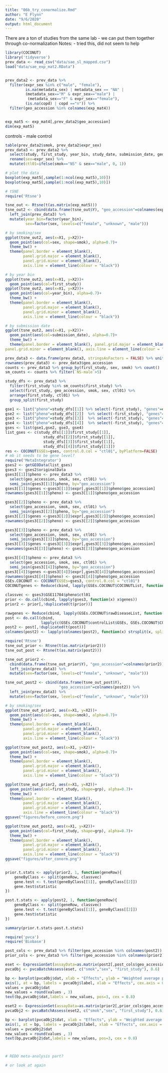 ```yaml
---
title: "06b_try_conormalize.Rmd"
author: "E Flynn"
date: "9/6/2020"
output: html_document
---
```

There are a ton of studies from the same lab - we can put them together through co-normalization
Notes:
- tried this, did not seem to help

```r
library(COCONUT)
library('tidyverse')
prev_data <- read_csv("data/sae_sl_mapped.csv") 
load("data/sae_exp_mat2.RData") 


prev_data2 <- prev_data %>% 
  filter(expr_sex %in% c("male", "female"),
         is.na(metadata_sex) | metadata_sex == "NA" |
         (metadata_sex=="M" & expr_sex=="male") |
          (metadata_sex=="F" & expr_sex=="female"),
         (is.na(copd) | copd =="n")) %>%
  filter(geo_accession %in% colnames(exp_mat4))


exp_mat5 <- exp_mat4[,prev_data2$geo_accession]
dim(exp_mat5)
```

controls - male control
```r
table(prev_data2$smok, prev_data2$expr_sex)
prev_data3 <- prev_data2 %>% 
  select(study, first_study, year_bin, study_date, submission_date, geo_accession, smok, expr_sex) %>%
  rename(sex=expr_sex) %>%
  mutate(ctl01=ifelse(smok=="NS" & sex=="male", 0, 1))

# plot the data
boxplot(exp_mat5[,sample(1:ncol(exp_mat5),10)])
boxplot(exp_mat5[,sample(1:ncol(exp_mat5),10)])

# tSNE
require('Rtsne')

tsne_out <- Rtsne(t(as.matrix(exp_mat5)))
tsne_out2 <- cbind(data.frame(tsne_out$Y), "geo_accession"=colnames(exp_mat5)) %>%
  left_join(prev_data3) %>%
  mutate(year_bin=factor(year_bin),
         sex=factor(sex, levels=c("female", "unknown", "male")))

# by smoking/sex
ggplot(tsne_out2, aes(x=X1, y=X2))+
  geom_point(aes(col=sex, shape=smok), alpha=0.7)+
  theme_bw() + 
  theme(panel.border = element_blank(), 
        panel.grid.major = element_blank(),
        panel.grid.minor = element_blank(), 
        axis.line = element_line(colour = "black"))

# by year bin
ggplot(tsne_out2, aes(x=X1, y=X2))+
  geom_point(aes(col=first_study))
ggplot(tsne_out2, aes(x=X1, y=X2))+
  geom_point(aes(col=year_bin), alpha=0.7)+
  theme_bw() + 
  theme(panel.border = element_blank(), 
        panel.grid.major = element_blank(),
        panel.grid.minor = element_blank(), 
        axis.line = element_line(colour = "black"))

# by submission date
ggplot(tsne_out2, aes(x=X1, y=X2))+
  geom_point(aes(col=submission_date), alpha=0.7)+
  theme_bw() + 
  theme(panel.border = element_blank(), panel.grid.major = element_blank(),
panel.grid.minor = element_blank(), axis.line = element_line(colour = "black"))

```

```r

prev_data3 <- data.frame(prev_data3, stringsAsFactors = FALSE) %>% unite("grp", c(smok, sex),  sep="-", remove=FALSE)
rownames(prev_data3) <- prev_data3$geo_accession
counts <- prev_data3 %>% group_by(first_study, sex, smok) %>% count()  %>% unite("grp", c(smok, sex),  sep="-", remove=FALSE) %>% pivot_wider(names_from="grp", values_from="n", values_fill=0)
sm_counts <- counts %>% filter(`NS-male`>5)

study_dfs <- prev_data3 %>% 
  filter(first_study %in% sm_counts$first_study) %>%
  select(first_study, geo_accession, smok, sex, ctl01) %>%
  arrange(first_study, ctl01) %>%
  group_split(first_study)

gse1 <- list("pheno"=study_dfs[[1]] %>% select(-first_study), "genes"=exp_mat5[,study_dfs[[1]]$geo_accession])
gse2 <- list("pheno"=study_dfs[[2]]  %>% select(-first_study), "genes"=exp_mat5[,study_dfs[[2]]$geo_accession])
gse3 <- list("pheno"=study_dfs[[3]]  %>% select(-first_study), "genes"=exp_mat5[,study_dfs[[3]]$geo_accession])
gse4 <- list("pheno"=study_dfs[[4]]  %>% select(-first_study), "genes"=exp_mat5[,study_dfs[[4]]$geo_accession])
gses <- list(gse1,gse2, gse3, gse4)
list_gses <- c(study_dfs[[1]]$first_study[[1]],
                 study_dfs[[2]]$first_study[[1]],
                 study_dfs[[3]]$first_study[[1]],
                 study_dfs[[4]]$first_study[[1]])
res <- COCONUT(GSEs=gses, control.0.col = "ctl01", byPlatform=FALSE)
# mb it needs to be gene level?
require('MetaIntegrator')
gses2 <- getGEOData(list_gses)
gses3 <- gses2$originalData
gses3[[1]]$pheno <- prev_data3 %>% 
  select(geo_accession, smok, sex, ctl01) %>% 
  semi_join(gses3[[1]]$pheno, by="geo_accession")
gses3[[1]]$genes <-gses3[[1]]$expr[,gses3[[1]]$pheno$geo_accession]
rownames(gses3[[1]]$pheno) <- gses3[[1]]$pheno$geo_accession

gses3[[2]]$pheno <- prev_data3 %>% 
  select(geo_accession, smok, sex, ctl01) %>% 
  semi_join(gses3[[2]]$pheno, by="geo_accession")
gses3[[2]]$genes <-gses3[[2]]$expr[,gses3[[2]]$pheno$geo_accession]
rownames(gses3[[2]]$pheno) <- gses3[[2]]$pheno$geo_accession

gses3[[3]]$pheno <- prev_data3 %>% 
  select(geo_accession, smok, sex, ctl01) %>% 
  semi_join(gses3[[3]]$pheno, by="geo_accession")
gses3[[3]]$genes <-gses3[[3]]$expr[,gses3[[3]]$pheno$geo_accession]
rownames(gses3[[3]]$pheno) <- gses3[[3]]$pheno$geo_accession

gses3[[4]]$pheno <- prev_data3 %>% 
  select(geo_accession, smok, sex, ctl01) %>% 
  semi_join(gses3[[4]]$pheno, by="geo_accession") 
gses3[[4]]$genes <-gses3[[4]]$expr[,gses3[[4]]$pheno$geo_accession]
rownames(gses3[[4]]$pheno) <- gses3[[4]]$pheno$geo_accession
GSEs.COCONUT <- COCONUT(GSEs=gses3, control.0.col = "ctl01")
COCONUTgenes <- Reduce(cbind, lapply(GSEs.COCONUT$COCONUTList, function(x) x$genes))

classvec <- gses3$GSE11784$pheno$ctl01
prior <- do.call(cbind, lapply(gses3, function(x) x$genes))
prior2 <- prior[,!duplicated(t(prior))]

rawgenes <- Reduce(cbind, lapply(GSEs.COCONUT$rawDiseaseList, function(x) x$genes))
post <- do.call(cbind, 
                lapply(c(GSEs.COCONUT$controlList$GSEs, GSEs.COCONUT$COCONUTList), function(x) x$genes))
post2 <- post[,!duplicated(t(post))]
colnames(post2) <- lapply(colnames(post2), function(x) strsplit(x, split=".", fixed=TRUE)[[1]][[2]])

require('Rtsne')
tsne_out_prior <- Rtsne(t(as.matrix(prior2)))
tsne_out_post <- Rtsne(t(as.matrix(post2)))

tsne_out_prior2 <- 
  cbind(data.frame(tsne_out_prior$Y), "geo_accession"=colnames(prior2)) %>%
  left_join(prev_data3) %>%
  mutate(sex=factor(sex, levels=c("female", "unknown", "male")))

tsne_out_post2 <- cbind(data.frame(tsne_out_post$Y), 
                        "geo_accession"=colnames(post2)) %>%
  left_join(prev_data3) %>%
  mutate(sex=factor(sex, levels=c("female", "unknown", "male")))

# by smoking/sex
ggplot(tsne_out_prior2, aes(x=X1, y=X2))+
  geom_point(aes(col=sex, shape=smok), alpha=0.7)+
  theme_bw() + 
  theme(panel.border = element_blank(), 
        panel.grid.major = element_blank(),
        panel.grid.minor = element_blank(), 
        axis.line = element_line(colour = "black"))

ggplot(tsne_out_post2, aes(x=X1, y=X2))+
  geom_point(aes(col=sex, shape=smok), alpha=0.7)+
  theme_bw() + 
  theme(panel.border = element_blank(), 
        panel.grid.major = element_blank(),
        panel.grid.minor = element_blank(), 
        axis.line = element_line(colour = "black"))

ggplot(tsne_out_prior2, aes(x=X1, y=X2))+
  geom_point(aes(col=first_study, shape=grp), alpha=0.7)+
  theme_bw() + 
  theme(panel.border = element_blank(), 
        panel.grid.major = element_blank(),
        panel.grid.minor = element_blank(), 
        axis.line = element_line(colour = "black"))
ggsave("figures/before_conorm.png")

ggplot(tsne_out_post2, aes(x=X1, y=X2))+
  geom_point(aes(col=first_study, shape=grp), alpha=0.7)+
  theme_bw() + 
  theme(panel.border = element_blank(), 
        panel.grid.major = element_blank(),
        panel.grid.minor = element_blank(), 
        axis.line = element_line(colour = "black"))
ggsave("figures/after_conorm.png")


prior.t.stats <- apply(prior2, 1, function(geneRow){
    geneByClass <- split(geneRow, classvec)
    gene.test <- t.test(geneByClass[[1]], geneByClass[[2]])
    gene.test$statistic
})

post.t.stats <- apply(post2, 1, function(geneRow){
    geneByClass <- split(geneRow, classvec)
    gene.test <- t.test(geneByClass[[1]], geneByClass[[2]])
    gene.test$statistic
})

summary(prior.t.stats-post.t.stats)


```


```r
require('pvca')
require('Biobase')

post_cols <- prev_data3 %>% filter(geo_accession %in% colnames(post2))
prior_cols <- prev_data3 %>% filter(geo_accession %in% colnames(prior2))

eset <- ExpressionSet(assayData=as.matrix(post2[,post_cols$geo_accession]), phenoData=AnnotatedDataFrame(post_cols))
pvcaObj <- pvcaBatchAssess(eset, c("smok","sex", "first_study"), 0.6)

bp <- barplot(pvcaObj$dat, xlab = "Effects", ylab = "Weighted average proportion variance", ylim= c(0,1.1),col = c("blue"), las=2, main="PVCA estimation bar chart")
axis(1, at = bp, labels = pvcaObj$label, xlab = "Effects", cex.axis = 0.5, las=2)
values = pvcaObj$dat 
new_values = round(values , 3)
text(bp,pvcaObj$dat,labels = new_values, pos=3, cex = 0.8) 

eset2 <- ExpressionSet(assayData=as.matrix(prior2[,prior_cols$geo_accession]), phenoData=AnnotatedDataFrame(prior_cols))
pvcaObj2 <- pvcaBatchAssess(eset2, c("smok","sex", "first_study"), 0.6)

bp <- barplot(pvcaObj2$dat, xlab = "Effects", ylab = "Weighted average proportion variance", ylim= c(0,1.1),col = c("blue"), las=2, main="PVCA estimation bar chart")
axis(1, at = bp, labels = pvcaObj2$label, xlab = "Effects", cex.axis = 0.5, las=2)
values = pvcaObj2$dat 
new_values = round(values , 3)
text(bp,pvcaObj2$dat,labels = new_values, pos=3, cex = 0.8) 



# REDO meta-analysis part?

# or look at again
```